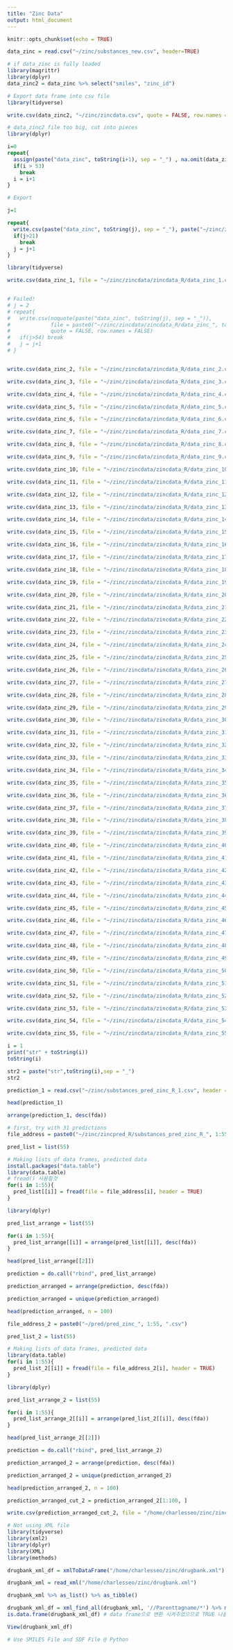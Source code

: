 ```yaml
---
title: "Zinc Data"
output: html_document
---
```


```r
knitr::opts_chunk$set(echo = TRUE)
```

```r
data_zinc = read.csv("~/zinc/substances_new.csv", header=TRUE)
```

```r
# if data_zinc is fully loaded
library(magrittr)
library(dplyr)
data_zinc2 = data_zinc %>% select("smiles", "zinc_id")
```

```r
# Export data frame into csv file
library(tidyverse)

write.csv(data_zinc2, "~/zinc/zincdata.csv", quote = FALSE, row.names = FALSE)
```
```r
# data_zinc2 file too big, cut into pieces
library(dplyr)

i=0
repeat{
  assign(paste("data_zinc", toString(i+1), sep = "_") , na.omit(data_zinc2[2000000*i+1:2000000*(i+1), ]))
  if(i > 53) 
    break
  i = i+1
}

```

```r
# Export

j=1

repeat{
  write.csv(paste("data_zinc", toString(j), sep = "_"), paste("~/zinc/zincdata/zincdata_R", "/", paste("data_zinc", toString(j), sep = "_"), ".csv", sep=""), quote = FALSE, row.names = FALSE)
  if(j>21)
    break
  j = j+1
}
```

```r
library(tidyverse)

write.csv(data_zinc_1, file = "~/zinc/zincdata/zincdata_R/data_zinc_1.csv", quote = FALSE, row.names = FALSE)


# Failed!
# j = 2
# repeat{
#   write.csv(noquote(paste("data_zinc", toString(j), sep = "_")), 
#             file = paste0("~/zinc/zincdata/zincdata_R/data_zinc_", toString(j), ".csv"), 
#             quote = FALSE, row.names = FALSE)
#   if(j>54) break
#   j = j+1
# }


write.csv(data_zinc_2, file = "~/zinc/zincdata/zincdata_R/data_zinc_2.csv", quote = FALSE, row.names = FALSE)

write.csv(data_zinc_3, file = "~/zinc/zincdata/zincdata_R/data_zinc_3.csv", quote = FALSE, row.names = FALSE)

write.csv(data_zinc_4, file = "~/zinc/zincdata/zincdata_R/data_zinc_4.csv", quote = FALSE, row.names = FALSE)

write.csv(data_zinc_5, file = "~/zinc/zincdata/zincdata_R/data_zinc_5.csv", quote = FALSE, row.names = FALSE)

write.csv(data_zinc_6, file = "~/zinc/zincdata/zincdata_R/data_zinc_6.csv", quote = FALSE, row.names = FALSE)

write.csv(data_zinc_7, file = "~/zinc/zincdata/zincdata_R/data_zinc_7.csv", quote = FALSE, row.names = FALSE)

write.csv(data_zinc_8, file = "~/zinc/zincdata/zincdata_R/data_zinc_8.csv", quote = FALSE, row.names = FALSE)

write.csv(data_zinc_9, file = "~/zinc/zincdata/zincdata_R/data_zinc_9.csv", quote = FALSE, row.names = FALSE)

write.csv(data_zinc_10, file = "~/zinc/zincdata/zincdata_R/data_zinc_10.csv", quote = FALSE, row.names = FALSE)

write.csv(data_zinc_11, file = "~/zinc/zincdata/zincdata_R/data_zinc_11.csv", quote = FALSE, row.names = FALSE)

write.csv(data_zinc_12, file = "~/zinc/zincdata/zincdata_R/data_zinc_12.csv", quote = FALSE, row.names = FALSE)

write.csv(data_zinc_13, file = "~/zinc/zincdata/zincdata_R/data_zinc_13.csv", quote = FALSE, row.names = FALSE)

write.csv(data_zinc_14, file = "~/zinc/zincdata/zincdata_R/data_zinc_14.csv", quote = FALSE, row.names = FALSE)

write.csv(data_zinc_15, file = "~/zinc/zincdata/zincdata_R/data_zinc_15.csv", quote = FALSE, row.names = FALSE)

write.csv(data_zinc_16, file = "~/zinc/zincdata/zincdata_R/data_zinc_16.csv", quote = FALSE, row.names = FALSE)

write.csv(data_zinc_17, file = "~/zinc/zincdata/zincdata_R/data_zinc_17.csv", quote = FALSE, row.names = FALSE)

write.csv(data_zinc_18, file = "~/zinc/zincdata/zincdata_R/data_zinc_18.csv", quote = FALSE, row.names = FALSE)

write.csv(data_zinc_19, file = "~/zinc/zincdata/zincdata_R/data_zinc_19.csv", quote = FALSE, row.names = FALSE)

write.csv(data_zinc_20, file = "~/zinc/zincdata/zincdata_R/data_zinc_20.csv", quote = FALSE, row.names = FALSE)

write.csv(data_zinc_21, file = "~/zinc/zincdata/zincdata_R/data_zinc_21.csv", quote = FALSE, row.names = FALSE)

write.csv(data_zinc_22, file = "~/zinc/zincdata/zincdata_R/data_zinc_22.csv", quote = FALSE, row.names = FALSE)

write.csv(data_zinc_23, file = "~/zinc/zincdata/zincdata_R/data_zinc_23.csv", quote = FALSE, row.names = FALSE)

write.csv(data_zinc_24, file = "~/zinc/zincdata/zincdata_R/data_zinc_24.csv", quote = FALSE, row.names = FALSE)

write.csv(data_zinc_25, file = "~/zinc/zincdata/zincdata_R/data_zinc_25.csv", quote = FALSE, row.names = FALSE)

write.csv(data_zinc_26, file = "~/zinc/zincdata/zincdata_R/data_zinc_26.csv", quote = FALSE, row.names = FALSE)

write.csv(data_zinc_27, file = "~/zinc/zincdata/zincdata_R/data_zinc_27.csv", quote = FALSE, row.names = FALSE)

write.csv(data_zinc_28, file = "~/zinc/zincdata/zincdata_R/data_zinc_28.csv", quote = FALSE, row.names = FALSE)

write.csv(data_zinc_29, file = "~/zinc/zincdata/zincdata_R/data_zinc_29.csv", quote = FALSE, row.names = FALSE)

write.csv(data_zinc_30, file = "~/zinc/zincdata/zincdata_R/data_zinc_30.csv", quote = FALSE, row.names = FALSE)

write.csv(data_zinc_31, file = "~/zinc/zincdata/zincdata_R/data_zinc_31.csv", quote = FALSE, row.names = FALSE)

write.csv(data_zinc_32, file = "~/zinc/zincdata/zincdata_R/data_zinc_32.csv", quote = FALSE, row.names = FALSE)

write.csv(data_zinc_33, file = "~/zinc/zincdata/zincdata_R/data_zinc_33.csv", quote = FALSE, row.names = FALSE)

write.csv(data_zinc_34, file = "~/zinc/zincdata/zincdata_R/data_zinc_34.csv", quote = FALSE, row.names = FALSE)

write.csv(data_zinc_35, file = "~/zinc/zincdata/zincdata_R/data_zinc_35.csv", quote = FALSE, row.names = FALSE)

write.csv(data_zinc_36, file = "~/zinc/zincdata/zincdata_R/data_zinc_36.csv", quote = FALSE, row.names = FALSE)

write.csv(data_zinc_37, file = "~/zinc/zincdata/zincdata_R/data_zinc_37.csv", quote = FALSE, row.names = FALSE)

write.csv(data_zinc_38, file = "~/zinc/zincdata/zincdata_R/data_zinc_38.csv", quote = FALSE, row.names = FALSE)

write.csv(data_zinc_39, file = "~/zinc/zincdata/zincdata_R/data_zinc_39.csv", quote = FALSE, row.names = FALSE)

write.csv(data_zinc_40, file = "~/zinc/zincdata/zincdata_R/data_zinc_40.csv", quote = FALSE, row.names = FALSE)

write.csv(data_zinc_41, file = "~/zinc/zincdata/zincdata_R/data_zinc_41.csv", quote = FALSE, row.names = FALSE)

write.csv(data_zinc_42, file = "~/zinc/zincdata/zincdata_R/data_zinc_42.csv", quote = FALSE, row.names = FALSE)

write.csv(data_zinc_43, file = "~/zinc/zincdata/zincdata_R/data_zinc_43.csv", quote = FALSE, row.names = FALSE)

write.csv(data_zinc_44, file = "~/zinc/zincdata/zincdata_R/data_zinc_44.csv", quote = FALSE, row.names = FALSE)

write.csv(data_zinc_45, file = "~/zinc/zincdata/zincdata_R/data_zinc_45.csv", quote = FALSE, row.names = FALSE)

write.csv(data_zinc_46, file = "~/zinc/zincdata/zincdata_R/data_zinc_46.csv", quote = FALSE, row.names = FALSE)

write.csv(data_zinc_47, file = "~/zinc/zincdata/zincdata_R/data_zinc_47.csv", quote = FALSE, row.names = FALSE)

write.csv(data_zinc_48, file = "~/zinc/zincdata/zincdata_R/data_zinc_48.csv", quote = FALSE, row.names = FALSE)

write.csv(data_zinc_49, file = "~/zinc/zincdata/zincdata_R/data_zinc_49.csv", quote = FALSE, row.names = FALSE)

write.csv(data_zinc_50, file = "~/zinc/zincdata/zincdata_R/data_zinc_50.csv", quote = FALSE, row.names = FALSE)

write.csv(data_zinc_51, file = "~/zinc/zincdata/zincdata_R/data_zinc_51.csv", quote = FALSE, row.names = FALSE)

write.csv(data_zinc_52, file = "~/zinc/zincdata/zincdata_R/data_zinc_52.csv", quote = FALSE, row.names = FALSE)

write.csv(data_zinc_53, file = "~/zinc/zincdata/zincdata_R/data_zinc_53.csv", quote = FALSE, row.names = FALSE)

write.csv(data_zinc_54, file = "~/zinc/zincdata/zincdata_R/data_zinc_54.csv", quote = FALSE, row.names = FALSE)

write.csv(data_zinc_55, file = "~/zinc/zincdata/zincdata_R/data_zinc_55.csv", quote = FALSE, row.names = FALSE)


```


```r
i = 1
print("str" + toString(i))
toString(i)

str2 = paste("str",toString(i),sep = "_")
str2
```

```r
prediction_1 = read.csv("~/zinc/substances_pred_zinc_R_1.csv", header = TRUE)

head(prediction_1)

arrange(prediction_1, desc(fda))


```
```r
# first, try with 31 predictions
file_address = paste0("~/zinc/zincpred_R/substances_pred_zinc_R_", 1:55, ".csv")

pred_list = list(55)

# Making lists of data frames, predicted data
install.packages("data.table")
library(data.table)
# fread() 사용할것 
for(i in 1:55){
  pred_list[[i]] = fread(file = file_address[i], header = TRUE)
}

library(dplyr)

pred_list_arrange = list(55)

for(i in 1:55){
  pred_list_arrange[[i]] = arrange(pred_list[[i]], desc(fda))
}

head(pred_list_arrange[[2]])

prediction = do.call("rbind", pred_list_arrange)

prediction_arranged = arrange(prediction, desc(fda))

prediction_arranged = unique(prediction_arranged)

head(prediction_arranged, n = 100)

```

```r
file_address_2 = paste0("~/pred/pred_zinc_", 1:55, ".csv")

pred_list_2 = list(55)

# Making lists of data frames, predicted data
library(data.table)
for(i in 1:55){
  pred_list_2[[i]] = fread(file = file_address_2[i], header = TRUE)
}

library(dplyr)

pred_list_arrange_2 = list(55)

for(i in 1:55){
  pred_list_arrange_2[[i]] = arrange(pred_list_2[[i]], desc(fda))
}

head(pred_list_arrange_2[[2]])

prediction = do.call("rbind", pred_list_arrange_2)

prediction_arranged_2 = arrange(prediction, desc(fda))

prediction_arranged_2 = unique(prediction_arranged_2)

head(prediction_arranged_2, n = 100)

prediction_arranged_cut_2 = prediction_arranged_2[1:100, ]

write.csv(prediction_arranged_cut_2, file = "/home/charlesseo/zinc/zinc_top_100.csv", row.names = FALSE)
```

```r
# Not using XML file
library(tidyverse)
library(xml2)
library(dplyr)
library(XML)
library(methods)

drugbank_xml_df = xmlToDataFrame("/home/charlesseo/zinc/drugbank.xml")

drugbank_xml = read_xml("/home/charlesseo/zinc/drugbank.xml")

drugbank_xml %>% as_list() %>% as_tibble()

drugbank_xml_df = xml_find_all(drugbank_xml, '//Parenttagname/*') %>% map(xml_attrs) %>% map_df(~as.list(.)) %>% mutate(TYPE = xml_find_all(drugbank_xml, '//Parenttagname/*', ) %>%  xml_name)
is.data.frame(drugbank_xml_df) # data frame으로 변환 시켜주었으므로 TRUE 나올 것

View(drugbank_xml_df)

```

```r
# Use SMILES File and SDF File @ Python
```

